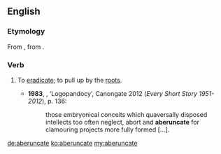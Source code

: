 ==English==

===Etymology===
From {{etyl|LL.|en}} {{term|aberuncare}}, from {{etyl|la|en}} {{term|averruncare|lang=la}}.

===Verb===
{{en-verb|aberuncat|ing}}

# {{context|rare|transitive}} To [[eradicate]]; to pull up by the [[root]]s. {{defdate|from 18th c.}}
#*'''1983''', {{w|Alasdair Gray}}, ‘Logopandocy’, Canongate 2012 (''Every Short Story 1951-2012''), p. 136:
#*:those embryonical conceits which quaversally disposed intellects too often neglect, abort and '''aberuncate''' for clamouring projects more fully formed […].

[[de:aberuncate]]
[[ko:aberuncate]]
[[my:aberuncate]]